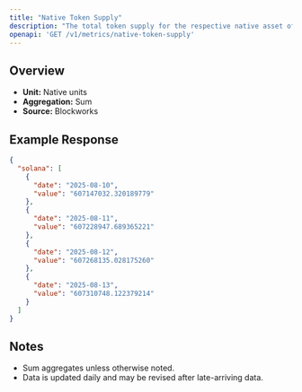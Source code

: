 ```yaml
---
title: "Native Token Supply"
description: "The total token supply for the respective native asset of that chain. Inclusive of all locked tokens."
openapi: 'GET /v1/metrics/native-token-supply'
---
```


## Overview

- **Unit:** Native units
- **Aggregation:** Sum
- **Source:** Blockworks

## Example Response

```json
{
  "solana": [
    {
      "date": "2025-08-10",
      "value": "607147032.320189779"
    },
    {
      "date": "2025-08-11",
      "value": "607228947.689365221"
    },
    {
      "date": "2025-08-12",
      "value": "607268135.028175260"
    },
    {
      "date": "2025-08-13",
      "value": "607310748.122379214"
    }
  ]
}
```

## Notes
- Sum aggregates unless otherwise noted.
- Data is updated daily and may be revised after late-arriving data.
